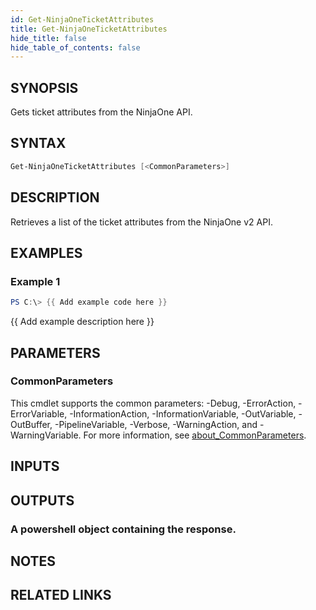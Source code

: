 ```yaml
---
id: Get-NinjaOneTicketAttributes
title: Get-NinjaOneTicketAttributes
hide_title: false
hide_table_of_contents: false
---
```


## SYNOPSIS

Gets ticket attributes from the NinjaOne API.

## SYNTAX

```powershell
Get-NinjaOneTicketAttributes [<CommonParameters>]
```

## DESCRIPTION

Retrieves a list of the ticket attributes from the NinjaOne v2 API.

## EXAMPLES

### Example 1

```powershell
PS C:\> {{ Add example code here }}
```

{{ Add example description here }}

## PARAMETERS

### CommonParameters

This cmdlet supports the common parameters: -Debug, -ErrorAction, -ErrorVariable, -InformationAction, -InformationVariable, -OutVariable, -OutBuffer, -PipelineVariable, -Verbose, -WarningAction, and -WarningVariable. For more information, see [about_CommonParameters](http://go.microsoft.com/fwlink/?LinkID=113216).

## INPUTS

## OUTPUTS

### A powershell object containing the response.

## NOTES

## RELATED LINKS
